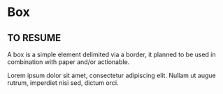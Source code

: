 
<Meta title="Design System/Atoms/Box" />

# Box

## TO RESUME

A box is a simple element delimited via a border, it planned to be used in combination with paper and/or actionable.

<Canvas>
    <Story name="Box">
        <div className="ds-o-box" style={{ width: "120px", height: "120px", padding: "10px" }}>
            Lorem ipsum dolor sit amet, consectetur adipiscing elit. Nullam ut augue rutrum, imperdiet nisi sed, dictum
            orci.
        </div>
    </Story>
</Canvas>
